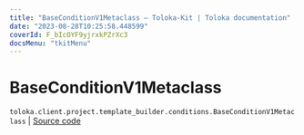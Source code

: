 ```yaml
---
title: "BaseConditionV1Metaclass — Toloka-Kit | Toloka documentation"
date: "2023-08-28T10:25:58.448599"
coverId: F_bIcOYF9yjrxkPZrXc3
docsMenu: "tkitMenu"
---
```


# BaseConditionV1Metaclass

`toloka.client.project.template_builder.conditions.BaseConditionV1Metaclass` | [Source code](https://github.com/Toloka/toloka-kit/blob/v1.2.1/src/client/project/template_builder/conditions.py#L25)
